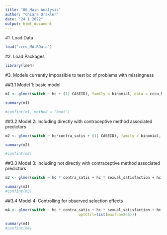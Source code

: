 ```yaml
---
title: "06_Main Analysis"
author: "Chiara Draxler"
date: "24 1 2022"
output: html_document
---
```


#1. Load Data
```r

load("cccu_MA.RData")
```


#2. Load Packages
```r
library(lme4)
```

#3. Models
currently impossible to test bc of problems with missingness

##3.1 Model 1: basic model
```r
m1 <- glmer(switch ~ hc + (1| CASEID), family = binomial, data = cccu_MA, control=glmerControl(optimizer="bobyqa"))

summary(m1)

#confint(m1, method = "boot")

```


##3.2 Model 2: including directly with contraceptive method associated predictors
```r
m2 <- glmer(switch ~ hc*contra_satis + (1| CASEID), family = binomial, data = cccu_MA)

summary(m2)

#confint(m2)
```

##3.3 Model 3: including not directly with contraceptive method associated predictors
```r
m3 <- glmer(switch ~ hc * contra_satis + hc * sexual_satisfaction + hc * sex_freq + (1| CASEID), family = binomial, data = cccu_MA, control=glmerControl(optimizer="bobyqa"))

summary(m3)
#confint(m3)

```

##3.4 Model 4: Controlling for observed selection effects
```r
m4 <- glmer(switch ~ hc * contra_satis + hc * sexual_satisfaction + hc * sex_freq +  hc *AGE + hc *DEGREE_recode + hc *POVRATE + hc *HLTHPROB_recode + hc *MEDPROB_recode +  hc *GAPINS_recode + hc *TYPEINS_recode + hc *NKIDS_t1 +  hc *pregnant_between_waves + hc *had_baby_between_waves+ hc *Avoid_r + hc *FEELPG_recode + hc *rel_dur_factor + (1| CASEID), family = binomial, data = cccu_MA, control=glmerControl(optimizer="bobyqa", 
                                 optCtrl=list(maxfun=2e5)))

summary(m4)
#confint(m4)
```



